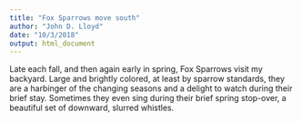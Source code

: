```yaml
---
title: "Fox Sparrows move south"
author: "John D. Lloyd"
date: "10/3/2018"
output: html_document
---
```


Late each fall, and then again early in spring, Fox Sparrows visit my backyard. Large and brightly colored, at least by sparrow standards, they are a harbinger of the changing seasons and a delight to watch during their brief stay. Sometimes they even sing during their brief spring stop-over, a beautiful set of downward, slurred whistles.

